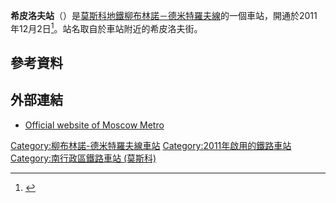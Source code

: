 {{Infobox station 
|name          = 希皮洛夫
|native_name   = Шипиловская
|native_name_lang=ru
|type          = [[莫斯科地鐵|莫斯科地鐵]]車站
|image         = Shipilovskaya (Шипиловская) (7209075206).jpg
|image_size    =
|image_caption = 
|address       = [[南行政區_(莫斯科)|南行政區]]{{link-en|賈布利科沃區|Zyablikovo District}}
|borough       = [[莫斯科|莫斯科]]
|country       = [[俄羅斯|俄羅斯]]
|coordinates   = {{coord|55.6211|37.7437|display=inline,title}}
|line          = {{MOSMETRO-bull|10|text=1}}
|other         = '''[[巴士|巴士]]'''：151、287、291、623、694、704、704к、711、765<br/>'''[[無軌電車|無軌電車]]'''：11
|structure     = 淺層單拱門車站
|platform      = 1個[[島式月台|島式月台]]
|depth         = 
|levels        = 1層
|tracks        = 2條
|parking       = 是
|opened        = {{start date and age|df=yes|2011|12|02}}
|closed        = 
|rebuilt       = 
|ADA           = 是
|code          = 
|owned         = 莫斯科地鐵
|zone          = 
|former        = 
|passengers    = 
|pass_year     = 
|pass_percent  = 
|pass_system   = 
|mpassengers   = 
|services      = 
|map_type      = Moscow Ring Road
|AlternativeMap= Moscow map MKAD grayscale.png
|map_overlay   = Moscow metro map including line 14.svg
|map_caption   = 
|route_map     = 
|map_state     = collapsed
}}

'''希皮洛夫站'''（{{lang-rus|Шипи́ловская|Shipilovskaya}}）是[[莫斯科地鐵|莫斯科地鐵]][[柳布林諾－德米特羅夫線|柳布林諾－德米特羅夫線]]的一個車站，開通於2011年12月2日<ref>{{cite news|url=http://top.rbc.ru/society/02/12/2011/627952.shtml|script-title=ru:В Москве открылись три новых станции метро|date=2 December 2012|publisher=РосБизнесКонсалтинг|language=ru|accessdate=2 December 2011|archive-url=https://www.webcitation.org/6DnJwmvQZ?url=http://top.rbc.ru/society/02/12/2011/627952.shtml|archive-date=2013-01-19|dead-url=yes}}</ref>。站名取自於車站附近的希皮洛夫街。

==參考資料==
{{reflist}}

== 外部連結 ==
{{commons category|Shipilovskaya (Moscow Metro)}}
*{{ru icon}} [https://web.archive.org/web/20120522070344/http://old.mosmetro.ru/pages/page_6.php?id_page=318 Official website of Moscow Metro]
{{柳布林諾－德米特羅夫線}}
[[Category:柳布林諾-德米特羅夫線車站|Category:柳布林諾-德米特羅夫線車站]]
[[Category:2011年啟用的鐵路車站|Category:2011年啟用的鐵路車站]]
[[Category:南行政區鐵路車站_(莫斯科)|Category:南行政區鐵路車站 (莫斯科)]]